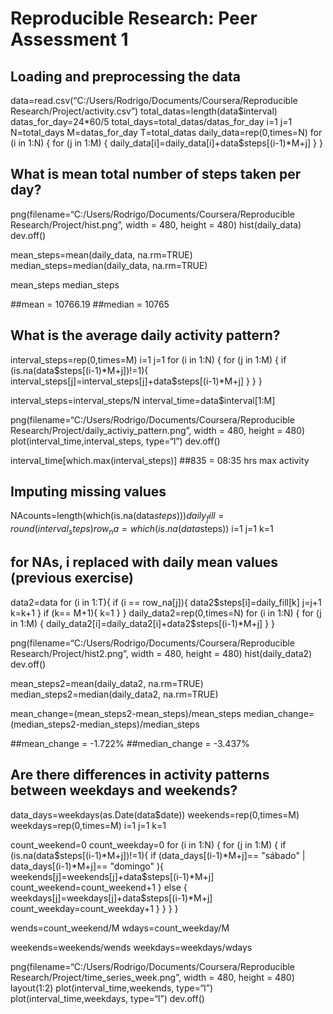 # Reproducible Research: Peer Assessment 1


## Loading and preprocessing the data
data=read.csv("C:/Users/Rodrigo/Documents/Coursera/Reproducible Research/Project/activity.csv")
total_datas=length(data$interval)
datas_for_day=24*60/5
total_days=total_datas/datas_for_day
i=1
j=1
N=total_days
M=datas_for_day
T=total_datas
daily_data=rep(0,times=N)
for (i in 1:N) {
	for (j in 1:M) {
		daily_data[i]=daily_data[i]+data$steps[(i-1)*M+j]
		}
	}

## What is mean total number of steps taken per day?

png(filename="C:/Users/Rodrigo/Documents/Coursera/Reproducible Research/Project/hist.png", width = 480, height = 480)
hist(daily_data)
dev.off()

mean_steps=mean(daily_data, na.rm=TRUE)
median_steps=median(daily_data, na.rm=TRUE)

mean_steps
median_steps

##mean = 10766.19
##median = 10765


## What is the average daily activity pattern?

interval_steps=rep(0,times=M)
i=1
j=1
for (i in 1:N) {
	for (j in 1:M) {
		if (is.na(data$steps[(i-1)*M+j])!=1){
			interval_steps[j]=interval_steps[j]+data$steps[(i-1)*M+j]
		}
	}
}

interval_steps=interval_steps/N
interval_time=data$interval[1:M]

png(filename="C:/Users/Rodrigo/Documents/Coursera/Reproducible Research/Project/daily_activiy_pattern.png", width = 480, height = 480)
plot(interval_time,interval_steps, type="l")
dev.off()

interval_time[which.max(interval_steps)]
##835 = 08:35 hrs max activity

## Imputing missing values

NAcounts=length(which(is.na(data$steps)))
daily_fill=round(interval_steps)
row_na=which(is.na(data$steps))
i=1
j=1
k=1

## for NAs, i replaced with daily mean values (previous exercise) 
data2=data
for (i in 1:T){
	if (i == row_na[j]){
		data2$steps[i]=daily_fill[k]
		j=j+1
		k=k+1
	} 
	if (k== M+1){
		k=1
	}
}
daily_data2=rep(0,times=N)
for (i in 1:N) {
	for (j in 1:M) {
		daily_data2[i]=daily_data2[i]+data2$steps[(i-1)*M+j]
		}
	}

png(filename="C:/Users/Rodrigo/Documents/Coursera/Reproducible Research/Project/hist2.png", width = 480, height = 480)
hist(daily_data2)
dev.off()

mean_steps2=mean(daily_data2, na.rm=TRUE)
median_steps2=median(daily_data2, na.rm=TRUE)

mean_change=(mean_steps2-mean_steps)/mean_steps
median_change=(median_steps2-median_steps)/median_steps

##mean_change = -1.722%
##median_change = -3.437%


## Are there differences in activity patterns between weekdays and weekends?

data_days=weekdays(as.Date(data$date))
weekends=rep(0,times=M)
weekdays=rep(0,times=M)
i=1
j=1
k=1

count_weekend=0
count_weekday=0
for (i in 1:N) {
	for (j in 1:M) {
		if (is.na(data$steps[(i-1)*M+j])!=1){
			if (data_days[(i-1)*M+j]== "sábado" | data_days[(i-1)*M+j]== "domingo" ){
				weekends[j]=weekends[j]+data$steps[(i-1)*M+j]
				count_weekend=count_weekend+1
			} else {
				weekdays[j]=weekdays[j]+data$steps[(i-1)*M+j]
				count_weekday=count_weekday+1
			}
		}
	}
}


wends=count_weekend/M
wdays=count_weekday/M

weekends=weekends/wends
weekdays=weekdays/wdays

png(filename="C:/Users/Rodrigo/Documents/Coursera/Reproducible Research/Project/time_series_week.png", width = 480, height = 480)
layout(1:2)
plot(interval_time,weekends, type="l")
plot(interval_time,weekdays, type="l")
dev.off()

